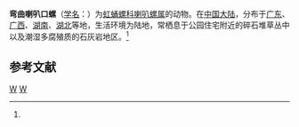 {{Speciesbox
| taxon = Boysidia strophostoma
| binomial_authority = (Moellendorff, 1885)<ref name='id10977'>{{cite web| url =http://www.bioinfo.cn/db05/BjdwSpecies.php?action=view&id=10977| title =弯曲喇叭口螺| work =《中国动物物种编目数据库》| publisher =中国科学院微生物研究所| author =中国科学院动物研究所| accessdate =2009-04-28| deadurl =yes| archiveurl =https://web.archive.org/web/20160305005353/http://www.bioinfo.cn/db05/BjdwSpecies.php?action=view&id=10977| archivedate =2016-03-05}}</ref>
}}

'''弯曲喇叭口螺'''（[[学名|学名]]：{{lang|la|''Boysidia strophostoma''}}）为[[虹蛹螺科|虹蛹螺科]][[喇叭螺属|喇叭螺属]]的动物。在[[中国大陆|中国大陆]]，分布于[[广东|广东]]、[[广西|广西]]、[[湖南|湖南]]、[[湖北|湖北]]等地，生活环境为陆地，常栖息于公园住宅附近的碎石堆草丛中以及潮湿多腐殖质的石灰岩地区。<ref name='id10977'/>

== 参考文献 ==
{{reflist}}

{{taxonbar}}
[[Category:_1885年描述的动物|W]]
[[Category:喇叭螺属|W]]